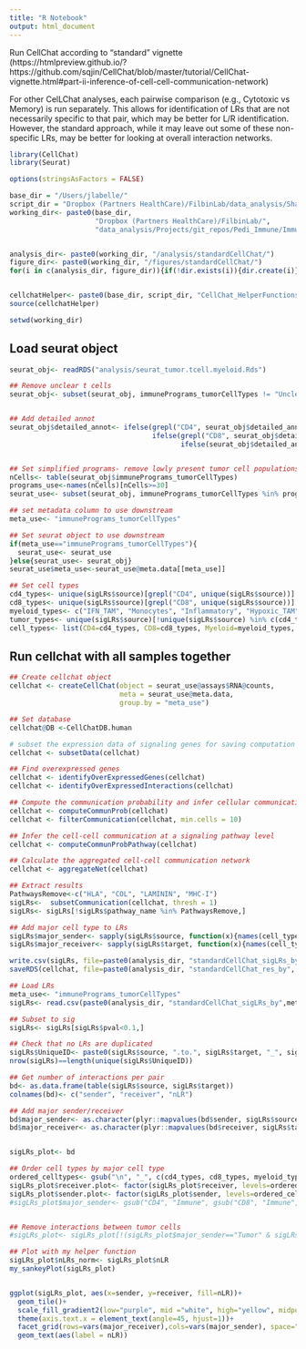 ```yaml
---
title: "R Notebook"
output: html_document
---
```


Run CellChat according to "standard" vignette (https://htmlpreview.github.io/?https://github.com/sqjin/CellChat/blob/master/tutorial/CellChat-vignette.html#part-ii-inference-of-cell-cell-communication-network)

For other CelLChat analyses, each pairwise comparison (e.g., Cytotoxic vs Memory) is run separately. This allows for identification of LRs that are not necessarily specific to that pair, which may be better for L/R identification. However, the standard approach, while it may leave out some of these non-specific LRs, may be better for looking at overall interaction networks.

```r
library(CellChat)
library(Seurat) 

options(stringsAsFactors = FALSE)

base_dir = "/Users/jlabelle/"
script_dir = "Dropbox (Partners HealthCare)/FilbinLab/data_analysis/Shared/Scripts/"
working_dir<- paste0(base_dir, 
                     "Dropbox (Partners HealthCare)/FilbinLab/",
                     "data_analysis/Projects/git_repos/Pedi_Immune/ImmuneCellAnalysis/04a_Integrate_Immune.Tumor/CellChat/")


analysis_dir<- paste0(working_dir, "/analysis/standardCellChat/")
figure_dir<- paste0(working_dir, "/figures/standardCellChat/")
for(i in c(analysis_dir, figure_dir)){if(!dir.exists(i)){dir.create(i)}}


cellchatHelper<- paste0(base_dir, script_dir, "CellChat_HelperFunctions.R")
source(cellchatHelper)

setwd(working_dir)
```

## Load seurat object
```r
seurat_obj<- readRDS("analysis/seurat_tumor.tcell.myeloid.Rds")

## Remove unclear t cells
seurat_obj<- subset(seurat_obj, immunePrograms_tumorCellTypes != "Unclear_IFN.Response")


## Add detailed annot
seurat_obj$detailed_annot<- ifelse(grepl("CD4", seurat_obj$detailed_annotForCellChat), "CD4",
                                   ifelse(grepl("CD8", seurat_obj$detailed_annotForCellChat), "CD8",
                                          ifelse(seurat_obj$detailed_annotForCellChat=="Myeloid", "Myeloid", "Tumor")))


## Set simplified programs- remove lowly present tumor cell populations
nCells<- table(seurat_obj$immunePrograms_tumorCellTypes)
programs_use<-names(nCells)[nCells>=30]
seurat_use<- subset(seurat_obj, immunePrograms_tumorCellTypes %in% programs_use)

## set metadata column to use downstream
meta_use<- "immunePrograms_tumorCellTypes"

## Set seurat object to use downstream
if(meta_use=="immunePrograms_tumorCellTypes"){
  seurat_use<- seurat_use
}else{seurat_use<- seurat_obj}
seurat_use$meta_use<-seurat_use@meta.data[[meta_use]]

## Set cell types
cd4_types<- unique(sigLRs$source)[grepl("CD4", unique(sigLRs$source))]
cd8_types<- unique(sigLRs$source)[grepl("CD8", unique(sigLRs$source))]
myeloid_types<- c("IFN_TAM", "Monocytes", "Inflammatory", "Hypoxic_TAM", "Stress_Response", "SEPP1_Mo_TAM")
tumor_types<- unique(sigLRs$source)[!unique(sigLRs$source) %in% c(cd4_types, cd8_types, myeloid_types)]
cell_types<- list(CD4=cd4_types, CD8=cd8_types, Myeloid=myeloid_types, Tumor=tumor_types)
```

## Run cellchat with all samples together
```r
## Create cellchat object
cellchat <- createCellChat(object = seurat_use@assays$RNA@counts, 
                           meta = seurat_use@meta.data, 
                           group.by = "meta_use")

## Set database
cellchat@DB <-CellChatDB.human 

# subset the expression data of signaling genes for saving computation cost
cellchat <- subsetData(cellchat)

## Find overexpressed genes
cellchat <- identifyOverExpressedGenes(cellchat)
cellchat <- identifyOverExpressedInteractions(cellchat)

## Compute the communication probability and infer cellular communication network
cellchat <- computeCommunProb(cellchat)
cellchat <- filterCommunication(cellchat, min.cells = 10)

## Infer the cell-cell communication at a signaling pathway level
cellchat <- computeCommunProbPathway(cellchat)

## Calculate the aggregated cell-cell communication network
cellchat <- aggregateNet(cellchat)

## Extract results
PathwaysRemove<-c("HLA", "COL", "LAMININ", "MHC-I")
sigLRs<-  subsetCommunication(cellchat, thresh = 1)
sigLRs<- sigLRs[!sigLRs$pathway_name %in% PathwaysRemove,]

## Add major cell type to LRs
sigLRs$major_sender<- sapply(sigLRs$source, function(x){names(cell_types[unlist(lapply(cell_types, function(y){x %in% y}))])})
sigLRs$major_receiver<- sapply(sigLRs$target, function(x){names(cell_types[unlist(lapply(cell_types, function(y){x %in% y}))])})

write.csv(sigLRs, file=paste0(analysis_dir, "standardCellChat_sigLRs_by",meta_use, ".csv" ))
saveRDS(cellchat, file=paste0(analysis_dir, "standardCellChat_res_by", meta_use,".Rds"))
```


```r
## Load LRs
meta_use<- "immunePrograms_tumorCellTypes"
sigLRs<- read.csv(paste0(analysis_dir, "standardCellChat_sigLRs_by",meta_use, ".csv" ), row.names = "X")

## Subset to sig
sigLRs<- sigLRs[sigLRs$pval<0.1,]

## Check that no LRs are duplicated
sigLRs$UniqueID<- paste0(sigLRs$source, ".to.", sigLRs$target, "_", sigLRs$interaction_name)
nrow(sigLRs)==length(unique(sigLRs$UniqueID))

## Get number of interactions per pair
bd<- as.data.frame(table(sigLRs$source, sigLRs$target))
colnames(bd)<- c("sender", "receiver", "nLR")

## Add major sender/receiver
bd$major_sender<- as.character(plyr::mapvalues(bd$sender, sigLRs$source, sigLRs$major_sender, warn_missing = FALSE))
bd$major_receiver<- as.character(plyr::mapvalues(bd$receiver, sigLRs$target, sigLRs$major_receiver, warn_missing = FALSE))


sigLRs_plot<- bd

## Order cell types by major cell type
ordered_celltypes<- gsub("\n", "_", c(cd4_types, cd8_types, myeloid_types, tumor_types))
sigLRs_plot$receiver.plot<- factor(sigLRs_plot$receiver, levels=ordered_celltypes[ordered_celltypes %in% sigLRs_plot$receiver])
sigLRs_plot$sender.plot<- factor(sigLRs_plot$sender, levels=ordered_celltypes[ordered_celltypes %in% sigLRs_plot$sender])
#sigLRs_plot$major_sender<- gsub("CD4", "Immune", gsub("CD8", "Immune",gsub("Myeloid", "Immune", sigLRs_plot$major_sender)))


## Remove interactions between tumor cells
#sigLRs_plot<- sigLRs_plot[!(sigLRs_plot$major_sender=="Tumor" & sigLRs_plot$major_receiver=="Tumor"),]

## Plot with my helper function
sigLRs_plot$nLRs_norm<- sigLRs_plot$nLR
my_sankeyPlot(sigLRs_plot)


ggplot(sigLRs_plot, aes(x=sender, y=receiver, fill=nLR))+
  geom_tile()+
  scale_fill_gradient2(low="purple", mid ="white", high="yellow", midpoint = 7)+
  theme(axis.text.x = element_text(angle=45, hjust=1))+
  facet_grid(rows=vars(major_receiver),cols=vars(major_sender), space="free", scales = "free")+
  geom_text(aes(label = nLR))
```

